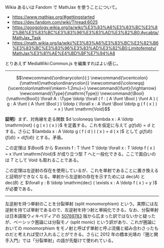 Wikia あるいは Fandom で MathJax を使うことについて。

* https://www.mathjax.org/#gettingstarted
* https://dev.fandom.com/wiki/Thread:6025
* https://googology.wikia.org/ja/wiki/%E3%83%A6%E3%83%BC%E3%82%B6%E3%83%BC%E3%83%96%E3%83%AD%E3%82%B0:Aycabta/MathJax_Task
* https://math.wikia.org/ja/wiki/%E3%83%A6%E3%83%BC%E3%82%B6%E3%83%BC%E3%83%96%E3%83%AD%E3%82%B0:Limitofempty/MathJax%E3%81%AE%E4%BD%BF%E7%94%A8

とりあえず MediaWiki:Common.js を編集すればよい感じ。

----

\[ \newcommand{\ordinarycolon}{:} \newcommand{\vcentcolon}{\mathrel{\mathop\ordinarycolon}} \newcommand{\coloneqq}{\vcentcolon\mathrel{\mkern-1.2mu}=} \newcommand{\funt}{\rightarrow} \newcommand{\Type}{\mathrm{Type}} \newcommand{\Bool}{\mathrm{Bool}} \forall A : \Type \ldotp \forall ( f : ( A \funt \Bool ) \funt A ) ( g : A \funt ( A \funt \Bool ) ) \ldotp ( \forall x : A \funt \Bool \ldotp g ( f ( x ) ) = x ) \funt \mathrm{Void} \]

'''証明）'''まず、対角線を走る関数 \( d \coloneqq \lambda x : A \ldotp \mathrm{not} ( g ( x ) ( x ) ) \) を定義する。これを仮定に与えて \( g ( f ( d ) ) = d \) とする。さらに \( \lambda x : A \ldotp g ( f ( d ) ) ( x ) = d ( x ) \) として \( g ( f ( d ) ) ( f ( d ) ) = d ( f ( d ) ) \) とする。矛盾。

この定理は \( \Bool \) から \( \exists f : T \funt T \ldotp \forall x : T \ldotp f ( x ) = x \funt \mathrm{Void} \) が成り立つ型 \( T \) へと一般化できる。ここで面白いのは \( T \) として \( \mathrm{Void} \) も取れることである。

この定理は左逆射の存在を使用しているが、これを単射であることに置き換えると証明ができなくなる。単射から左逆射の存在を示すためには \( \mathrm{dec} ( A ) \) と \( \mathrm{dec} ( B ) \) と \( \forall y : B \ldotp \mathrm{dec} ( \exists x : A \ldotp f ( x ) = y ) \) が必要である。

----

左逆射を持つ単射のことを分裂単射 (split monomorphism) という。実際には左逆射を持てば単射であるので、左逆射を持つ射と単純化できる。なお、分裂単射は日本語版ウィキペディアの [https://ja.wikipedia.org/w/index.php?title=%E5%B0%84_(%E5%9C%8F%E8%AB%96)&oldid=50769783 50769783] 版から広まった訳ではないかと疑ったが、ベーシック圏論には分裂モノ (split monic) という訳があり、これが圏論においての monomorphism をモノ射と呼ばず単射と呼ぶ流儀と組み合わさったものだと考えれば受け入れることができる。さらに 2012 年の橋本光靖の『圏と関手入門』では「分裂単射」の語が先駆けて使われている。
